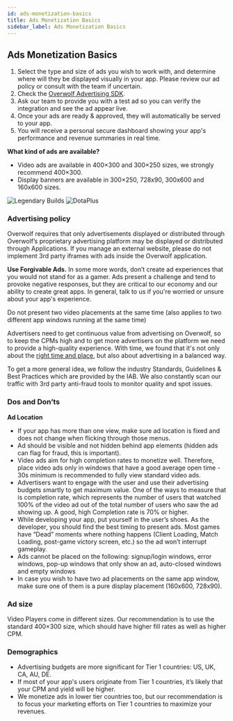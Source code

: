 ```yaml
---
id: ads-monetization-basics
title: Ads Monetization Basics
sidebar_label: Ads Monetization Basics
---
```


## Ads Monetization Basics

1. Select the type and size of ads you wish to work with, and determine where will they be displayed visually in your app. Please review our ad policy or consult with the team if uncertain.
2. Check the [Overwolf Advertising SDK](ads-sdk-overview).
3. Ask our team to provide you with a test ad so you can verify the integration and see the ad appear live.
4. Once your ads are ready & approved, they will automatically be served to your app.
5. You will receive a personal secure dashboard showing your app's performance and revenue summaries in real time.

**What kind of ads are available?**

* Video ads are available in 400×300 and 300×250 sizes, we strongly recommend 400×300.
* Display banners are available in 300×250, 728x90, 300x600 and 160x600 sizes.


<ImageSlider>
  <img src={require('/assets/lb-400x300.png').default} alt="Legendary Builds"/>
  <img src={require('/assets/dota-2-400x300.png').default} alt="DotaPlus"/>
</ImageSlider>

### Advertising policy

Overwolf requires that only advertisements displayed or distributed through Overwolf’s proprietary advertising platform may be displayed or distributed through Applications.
If you manage an external website, please do not implement 3rd party iframes with ads inside the Overwolf application.

**Use Forgivable Ads.** In some more words, don’t create ad experiences that you would not stand for as a gamer. Ads present a challenge and tend to provoke negative responses, but they are critical to our economy and our ability to create great apps. In general, talk to us if you're worried or unsure about your app's experience. 

Do not present two video placements at the same time (also applies to two different app windows running at the same time)

Advertisers need to get continuous value from advertising on Overwolf, so to keep the CPMs high and to get more advertisers on the platform we need to provide a high-quality experience. With time, we found that it's not only about the [right time and place](https://medium.com/overwolf/a-new-way-for-brands-to-engage-with-gamers-ca4cfafc5d41), but also about advertising in a balanced way.

To get a more general idea, we follow the industry Standards, Guidelines & Best Practices which are provided by the IAB. We also constantly scan our traffic with 3rd party anti-fraud tools to monitor quality and spot issues.

### Dos and Don’ts
**Ad Location**

* If your app has more than one view, make sure ad location is fixed and does not change when flicking through those menus.
* Ad should be visible and not hidden behind app elements (hidden ads can flag for fraud, this is important).
* Video ads aim for high completion rates to monetize well. Therefore, place video ads only in windows that have a good average open time - 30s minimum is recommended to fully view standard video ads. 
* Advertisers want to engage with the user and use their advertising budgets smartly to get maximum value. One of the ways to measure that is completion rate, which represents the number of users that watched 100% of the video ad out of the total number of users who saw the ad showing up. A good, high Completion rate is 70% or higher.
* While developing your app, put yourself in the user’s shoes. As the developer, you should find the best timing to present ads. Most games have “Dead” moments where nothing happens (Client Loading, Match Loading, post-game victory screen, etc.) so the ad won’t interrupt gameplay.
* Ads cannot be placed on the following: signup/login windows, error windows, pop-up windows that only show an ad, auto-closed windows and empty windows
* In case you wish to have two ad placements on the same app window, make sure one of them is a pure display placement (160x600, 728x90).

### Ad size

Video Players come in different sizes. Our recommendation is to use the standard 400×300 size, which should have higher fill rates as well as higher CPM.

### Demographics

* Advertising budgets are more significant for Tier 1 countries: US, UK, CA, AU, DE.
* If most of your app's users originate from Tier 1 countries, it’s likely that your CPM and yield will be higher.
* We monetize ads in lower tier countries too, but our recommendation is to focus your marketing efforts on Tier 1 countries to maximize your revenues.


